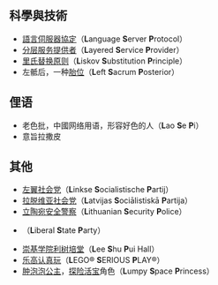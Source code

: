 
== 科學與技術 ==
* [[語言伺服器協定|語言伺服器協定]]（'''L'''anguage '''S'''erver '''P'''rotocol）
* [[分层服务提供者|分层服务提供者]]（'''L'''ayered '''S'''ervice '''P'''rovider）
* [[里氏替换原则|里氏替换原则]]（'''L'''iskov '''S'''ubstitution '''P'''rinciple）
* 左骶后，一种[[胎位|胎位]]（'''L'''eft '''S'''acrum '''P'''osterior）

==俚语==
* 老色批，中國网络用语，形容好色的人（'''L'''ao '''S'''e '''P'''i）
*意旨拉撒皮
== 其他 ==
* [[左翼社会党|左翼社会党]]（'''L'''inkse '''S'''ocialistische '''P'''artij）
* [[拉脱维亚社会党|拉脱维亚社会党]]（'''L'''atvijas '''S'''ociālistiskā '''P'''artija）
* [[立陶宛安全警察|立陶宛安全警察]]（'''L'''ithuanian '''S'''ecurity '''P'''olice）
* {{tsl|en|Liberal State Party|自由国家党}}（'''L'''iberal '''S'''tate '''P'''arty）
* [[崇基学院|崇基学院]][[利树培堂|利树培堂]]（'''L'''ee '''S'''hu '''P'''ui Hall）
* [[乐高认真玩|乐高认真玩]]（'''L'''EGO® '''S'''ERIOUS '''P'''LAY®）
* [[探險活寶人物表#腫泡泡國度（Lumpy_Space）|肿泡泡公主]]，[[探险活宝|探险活宝]]角色（'''L'''umpy '''S'''pace '''P'''rincess）

{{disambig|Cat=三字拉丁字母缩写消歧义}}
